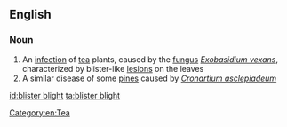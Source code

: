 ==English==

===Noun===
{{en-noun|sg=[[blister]] [[blight]]|-}}

# An [[infection]] of [[tea]] plants, caused by the [[fungus]] ''[[Exobasidium vexans]]'', characterized by blister-like [[lesion]]s on the leaves
# A similar disease of some [[pine]]s caused by ''[[Cronartium asclepiadeum]]''

[[id:blister blight]]
[[ta:blister blight]]

[[Category:en:Tea]]